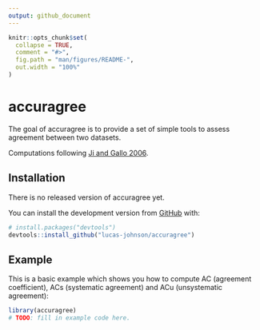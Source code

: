 ```yaml
---
output: github_document
---
```


<!-- README.md is generated from README.Rmd. Please edit that file -->

```r
knitr::opts_chunk$set(
  collapse = TRUE,
  comment = "#>",
  fig.path = "man/figures/README-",
  out.width = "100%"
)
```

# accuragree

<!-- badges: start -->
<!-- badges: end -->

The goal of accuragree is to provide a set of simple tools to assess agreement 
between two datasets. 

Computations following [Ji and Gallo 2006](https://www.ingentaconnect.com/content/asprs/pers/2006/00000072/00000007/art00006).

## Installation

<!-- You can install the released version of accuragree from [CRAN](https://CRAN.R-project.org) with: -->
There is no released version of accuragree yet. 

<!-- ``` r -->
<!-- install.packages("accuragree") -->
<!-- ``` -->

You can install the development version from [GitHub](https://github.com/) with:

``` r
# install.packages("devtools")
devtools::install_github("lucas-johnson/accuragree")
```

## Example

This is a basic example which shows you how to compute AC (agreement 
coefficient), ACs (systematic agreement) and ACu (unsystematic agreement):

```r
library(accuragree)
# TODO: fill in example code here. 
```
